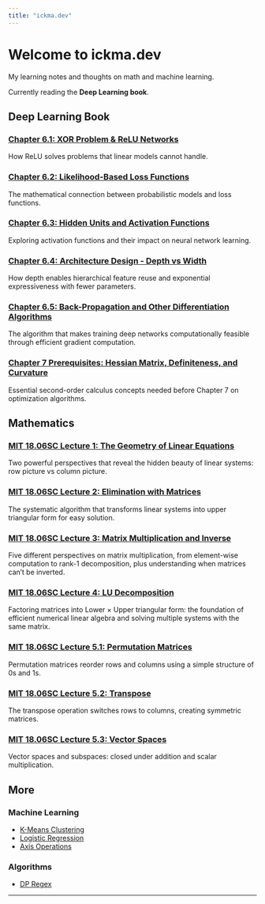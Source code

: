 ```yaml
---
title: "ickma.dev"
---
```


# Welcome to ickma.dev

My learning notes and thoughts on math and machine learning.

Currently reading the **Deep Learning book**.

## Deep Learning Book

### [Chapter 6.1: XOR Problem & ReLU Networks](ML/xor-deep-learning.ipynb)
How ReLU solves problems that linear models cannot handle.

### [Chapter 6.2: Likelihood-Based Loss Functions](ML/likelihood-loss-functions.ipynb)
The mathematical connection between probabilistic models and loss functions.

### [Chapter 6.3: Hidden Units and Activation Functions](ML/activation-functions.qmd)
Exploring activation functions and their impact on neural network learning.

### [Chapter 6.4: Architecture Design - Depth vs Width](ML/architecture-design.qmd)
How depth enables hierarchical feature reuse and exponential expressiveness with fewer parameters.

### [Chapter 6.5: Back-Propagation and Other Differentiation Algorithms](ML/backpropagation.qmd)
The algorithm that makes training deep networks computationally feasible through efficient gradient computation.

### [Chapter 7 Prerequisites: Hessian Matrix, Definiteness, and Curvature](ML/hessian-prerequisites.ipynb)
Essential second-order calculus concepts needed before Chapter 7 on optimization algorithms.

## Mathematics

### [MIT 18.06SC Lecture 1: The Geometry of Linear Equations](Math/mit1806-lecture1-geometry.ipynb)
Two powerful perspectives that reveal the hidden beauty of linear systems: row picture vs column picture.

### [MIT 18.06SC Lecture 2: Elimination with Matrices](Math/mit1806-lecture2-elimination.qmd)
The systematic algorithm that transforms linear systems into upper triangular form for easy solution.

### [MIT 18.06SC Lecture 3: Matrix Multiplication and Inverse](Math/mit1806-lecture3-multiplication.qmd)
Five different perspectives on matrix multiplication, from element-wise computation to rank-1 decomposition, plus understanding when matrices can't be inverted.

### [MIT 18.06SC Lecture 4: LU Decomposition](Math/mit1806-lecture4-lu-decomposition.ipynb)
Factoring matrices into Lower × Upper triangular form: the foundation of efficient numerical linear algebra and solving multiple systems with the same matrix.

### [MIT 18.06SC Lecture 5.1: Permutation Matrices](Math/mit1806-lecture5-permutations.qmd)
Permutation matrices reorder rows and columns using a simple structure of 0s and 1s.

### [MIT 18.06SC Lecture 5.2: Transpose](Math/mit1806-lecture5-2-transpose.qmd)
The transpose operation switches rows to columns, creating symmetric matrices.

### [MIT 18.06SC Lecture 5.3: Vector Spaces](Math/mit1806-lecture5-3-spaces.qmd)
Vector spaces and subspaces: closed under addition and scalar multiplication.

## More

### Machine Learning
- [K-Means Clustering](ML/kmeans.ipynb)
- [Logistic Regression](ML/logistic_regression.qmd)
- [Axis Operations](ML/axis.qmd)

### Algorithms
- [DP Regex](Algorithm/dp_regex.qmd)

---

